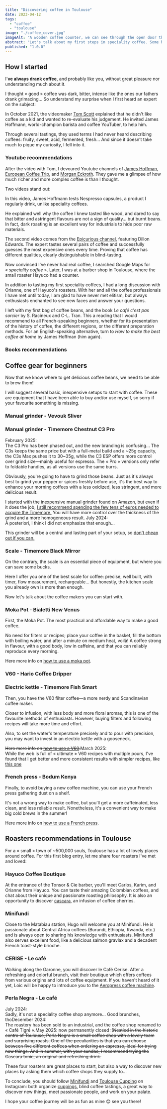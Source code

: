 ```yaml
---
title: "Discovering coffee in Toulouse"
date: 2023-04-12
tags:
  - "coffee"
  - "toulouse"
image: "./coffee_cover.jpg"
imageAlt: "A wooden coffee counter, we can see through the open door the banks of the Garonne in Toulouse"
abstract: "Let's talk about my first steps in speciality coffee. Some books, resources, beginner set-ups, and local roasters in Toulouse."
published: "1.0.0"
---
```




## How I started

I'**ve always drank coffee**, and probably like you, without great pleasure nor understanding much about it.

I thought « good » coffee was dark, bitter, intense like the ones our fathers drank grimacing... So understand my surprise when I first heard an expert on the subject:

<YoutubeBlock id="Z-iNAyu-ejo" />

In October 2021, the videomaker [Tom Scott](https://www.youtube.com/channel/UCBa659QWEk1AI4Tg--mrJ2A) explained that he didn't like coffee as a kid and wanted to re-evaluate his judgement. He invited James Hoffmann, world-champion barista and coffee YouTuber, to help him.

Through several tastings, they used terms I had never heard describing coffees: fruity, sweet, acid, fermented, fresh... And since it doesn’t take much to pique my curiosity, I fell into it.

### Youtube recommendations

<Asterism />

After the video with Tom, I devoured Youtube channels of <a href="https://www.youtube.com/@jameshoffmann">James Hoffman</a>, <a href="https://www.youtube.com/@EuropeanCoffeeTrip">European Coffee Trip</a>, and <a href="https://www.youtube.com/@morgandrinkscoffee">Morgan Eckroth</a>. They gave me a glimpse of how much richer and more complex coffee is than I thought.

Two videos stand out:

<YoutubeBlock id="EvMwNnAtTL8" />

In this video, James Hoffmann tests Nespresso capsules, a product I regularly drink, unlike speciality coffees.

He explained well why the coffee I knew tasted like wood, and dared to say that bitter and astringent flavours are not a sign of quality… but burnt beans. In fact, dark roasting is an excellent way for industrials to hide poor raw materials.

<YoutubeBlock id="liGwcuFyaNY" />

The second video comes from the <a href="https://www.youtube.com/@epicurious">Epicurious channel</a>, featuring Dillon Edwards. The expert tastes several pairs of coffee and successfully guesses the most expensive ones every time. Proving that coffee has different qualities, clearly distinguishable in blind-tasting.

Now convinced I've never had real coffee, I searched Google Maps for « *speciality coffee* ». Later, I was at a barber shop in Toulouse, where the small roaster Hayuco had a counter.

<FigImage
  src={ImgHayuco}
  alt="A barista serves an espresso at a wooden counter"
  source="https://www.hayuco.coffee/"
  caption="Carlos from Hayuco serving an espresso."
/>

In addition to tasting my first speciality coffees, I had a long discussion with Orianne, one of Hayuco's roasters. With her and all the coffee professionals I have met until today, I am glad to have never met elitism, but always enthusiasts enchanted to see new faces and answer your questions.

I left with my first bag of coffee beans, and the book *Le café c'est pas sorcier* by S. Racineux and C-L. Tran. This a reading that I would recommend to all French-speaking beginners, whether for its presentation of the history of coffee, the different regions, or the different preparation methods. For an English-speaking alternative, turn to *How to make the best coffee at home* by James Hoffman (him again).

### Books recommendations

<BookBlock isbn="2501103459" />
<BookBlock isbn="1784727245" />

## Coffee gear for beginners

Now that we know where to get delicious coffee beans, we need to be able to brew them!

I will suggest several basic, inexpensive setups to start with coffee. These are equipment that I have been able to buy and/or use myself, so sorry if your favourite something is missing.

### Manual grinder - Vevouk Sliver
<AmazonBlock
  id="B088ZR1C2T"
  img="https://m.media-amazon.com/images/I/51VJs-0KE2L._AC_SL1500_.jpg"
  brand="Vevouk"
  name="Manual Grinder Sliver"
  price="48,99€ as of April 2023"
  rating={4.5}
  ratings_total="350"
/>

### Manual grinder - Timemore Chestnut C3 Pro
<AmazonBlock
  id="B0CNG5XSWD"
  img="https://m.media-amazon.com/images/I/71ZoMlPMunL._AC_SL1500_.jpg"
  brand="TIMEMORE"
  name="Chestnut C3 PRO"
  price="89,00€ as of July 2024"
  rating={4.5}
  ratings_total="520"
/>

<annotation class="xl:-mt-32">February 2025:<br/>The C3 Pro has been phased out, and the new branding is confusing... The C3s keeps the same price but with a full-metal build and a \~25g capacity, the C3s Max pushes it to 30\~35g, while the C3 ESP offers more control over grind size—mainly useful for espresso. The « Pro » versions only refer to foldable handles, as all versions use the same burrs.</annotation>

Obviously, you're going to have to grind those beans. Just as it's always best to grind your pepper or spices freshly before use, it's the best way to enhance your morning coffees with a less oxidized, less stringent, and more delicious result.

I started with the inexpensive manual grinder found on Amazon, but even if it does the job, <u>I still recommend spending the few tens of euros needed to acquire the Timemore.</u> You will have more control over the thickness of the grind and a more homogeneous result. <annotation class="xl:-mt-2">July 2024:<br/>A posteriori, I think I did not emphasize that enough...</annotation>

This grinder will be a central and lasting part of your setup, so <u>don't cheap out if you can.</u>

### Scale - Timemore Black Mirror
<AmazonBlock
  id="B0CLV54SNJ"
  img="https://m.media-amazon.com/images/I/71PXC9iFFwL._SL1500_.jpg"
  brand="TIMEMORE"
  name="Black Mirror Basic 2"
  price="59,00€ as of April 2023"
  rating={4.5}
  ratings_total="382"
/>

On the contrary, the scale is an essential piece of equipment, but where you can save some bucks.

Here I offer you one of the best scale for coffee: precise, well built, with timer, flow measurement, rechargeable... But honestly, the kitchen scale you already own is more than enough.

Now let's talk about the coffee makers you can start with.

### Moka Pot - Bialetti New Venus
<AmazonBlock
  id="B07ZKZXM4B"
  img="https://m.media-amazon.com/images/I/51BJn+IL-iL._AC_SL1500_.jpg"
  brand="Bialetti"
  name="New Venus Induction"
  price="29,99€ as of April 2023"
  rating={4.5}
  ratings_total="6,419"
/>

First, the Moka Pot. The most practical and affordable way to make a good coffee.

No need for filters or recipes; place your coffee in the basket, fill the bottom with boiling water, and after a minute on medium heat, voilà! A coffee strong in flavour, with a good body, low in caffeine, and that you can reliably reproduce every morning.

Here more info on <a href="https://youtu.be/BfDLoIvb0w4">how to use a moka pot</a>.

### <abbr>V60</abbr> - Hario Coffee Dripper
<AmazonBlock
  id="B00755F9Z4"
  img="https://m.media-amazon.com/images/I/61yaRIt3HmL._AC_SL1459_.jpg"
  brand="Hario"
  name="VDD-02B Coffee Dripper"
  price="29,00€ as of July 2024"
  rating={4.5}
  ratings_total="4,232"
/>

### Electric kettle - Timemore Fish Smart
<AmazonBlock
  id="B0CSK1P38D"
  img="https://m.media-amazon.com/images/I/61nrnRMIMmL._AC_SL1500_.jpg"
  brand="Timemore"
  name="Fish Smart Electric Coffee Kettle"
  price="79,20€ as of November 2024"
  rating={4.6}
  ratings_total="40"
/>

Then, you have the <abbr>V60</abbr> filter coffee—a more nerdy and Scandinavian coffee maker.

Closer to infusion, with less body and more floral aromas, this is one of the favourite methods of enthusiasts. However, buying filters and following recipes will take more time and effort.

Also, to set the water's temperature precisely and to pour with precision, you may want to invest in an electric kettle with a gooseneck.

<p><s>Here more info on <a href="https://youtu.be/1oB1oDrDkHM">how to use a <abbr>V60</abbr></a>.</s><annotation class="">March 2025:<br/>While the web is full of « ultimate » <abbr>V60</abbr> recipes with multiple pours, I've found that I get better and more consistent results with simpler recipes, like <a href="https://youtu.be/BG5Tc8MR2_4">this one</a></annotation></p>

### French press - Bodum Kenya
<AmazonBlock
  id="B000VJ8H7I"
  img="https://m.media-amazon.com/images/I/51UNJFLsW+S._AC_SL1200_.jpg"
  brand="Bodum"
  name=" 1788-01 - Kenya"
  price="14,99€ as of April 2023"
  rating={4.5}
  ratings_total="4,623"
/>

Finally, to avoid buying a new coffee machine, you can use your French press gathering dust on a shelf.

It's not a wrong way to make coffee, but you'll get a more caffeinated, less clean, and less reliable result. Nonetheless, it's a convenient way to make big cold brews in the summer!

Here more info on <a href="https://youtu.be/st571DYYTR8">how to use a French press</a>.

## Roasters recommendations in Toulouse

For a « small » town of ~500,000 souls, Toulouse has a lot of lovely places around coffee. For this first blog entry, let me share four roasters I've met and loved:

### Hayuco Coffee Boutique
<MapsBlock id="ChIJSfDG2G-9rhIReM7UDLELHc4" />

At the entrance of the Tonsor & Cie barber, you'll meet Carlos, Karim, and Orianne from Hayuco. You can taste their amazing Colombian coffees, and chat about their unique and passionate roasting philosophy. It is also an opportunity to discover <a href="https://en.wikipedia.org/wiki/Coffee_cherry_tea">cascara</a>, an infusion of coffee cherries.

### Minifundi
<MapsBlock id="ChIJ2zevKwi9rhIRm1oGyOr32ms" />

Close to the Matabiau station, Hugo will welcome you at Minifundi. He is passionate about Central Africa coffees (Burundi, Ethiopia, Rwanda, etc.) and is always open to sharing his knowledge with enthusiasts. Minifundi also serves excellent food, like a delicious salmon gravlax and a decadent French toast-style brioche.

### CERISE - Le café
<MapsBlock id="ChIJPc2iMWO7rhIRnb0ZAnydxmQ" />

Walking along the Garonne, you will discover le Café Cerise. After a refreshing and colorful brunch, visit their boutique which offers coffees from various origins and lots of coffee equipment. If you haven't heard of it yet, Loic will be happy to introduce you to the <a href="https://aeropress.com/">Aeropress coffee machine</a>.

### Perla Negra - Le café
<MapsBlock id="ChIJIe7lGuK7rhIRn33k9kSSnfQ" />

<p><annotation>July 2024:<br/> Sadly, it's not a speciality coffee shop anymore... Good brunches, tho</annotation><annotation>December 2024:<br/>The roastery has been sold to an industrial, and the coffee shop renamed to « Café Tigré ».</annotation><annotation>May 2025: now permanently closed :(</annotation><s>Nestled in the historic centre of Toulouse, Perla Negra is a small coffee shop with a lovely team and surprising roasts. One of the peculiarities is that you can choose between five different coffees when ordering an espresso, ideal for trying new things. And in summer, with your sundae, I recommend trying the Cascara tonic, an original and refreshing drink.</s></p>

These four roasters are great places to start, but also a way to discover new places by asking them which coffee shops they supply to...

To conclude, you should follow <a href="https://www.instagram.com/minifundi.coffee/">Minifundi</a> and <a href="https://www.instagram.com/toulouse_cupping/">Toulouse Cupping</a> on Instagram: both organize <a href="https://en.wikipedia.org/wiki/Coffee_cupping">cuppings</a>, blind coffee tastings, a great way to discover new things, meet passionate people, and work on your palate.

I hope your coffee journey will be as fun as mine 😊 see you there!
